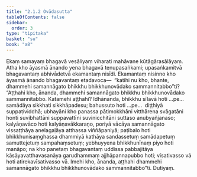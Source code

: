 ```yaml
---
title: "2.1.2 Ovādasutta"
tableOfContents: false
sidebar:
  order: 3
type: "tipitaka"
basket: "su"
book: "a8"
---
```



<DynamicBreadcrumb />

<Division number="52" book="a8" bookNo="17" page="106">

<Paragraph number="556" book="a8">
Ekaṃ samayaṃ bhagavā vesāliyaṃ viharati mahāvane kūṭāgārasālāyaṃ. Atha kho āyasmā ānando yena bhagavā tenupasaṅkami; upasaṅkamitvā bhagavantaṃ abhivādetvā ekamantaṃ nisīdi. Ekamantaṃ nisinno kho āyasmā ānando bhagavantaṃ etadavoca—  “katihi nu kho, bhante, dhammehi samannāgato bhikkhu bhikkhunovādako sammannitabbo”ti?
</Paragraph>

<Paragraph number="557" book="a8">
“Aṭṭhahi kho, ānanda, dhammehi samannāgato bhikkhu bhikkhunovādako sammannitabbo. Katamehi aṭṭhahi? Idhānanda, bhikkhu sīlavā hoti …pe…  samādāya sikkhati sikkhāpadesu; bahussuto hoti …pe…  diṭṭhiyā suppaṭividdhā; ubhayāni kho panassa pātimokkhāni vitthārena svāgatāni honti suvibhattāni suppavattīni suvinicchitāni suttaso anubyañjanaso; kalyāṇavāco hoti kalyāṇavākkaraṇo, poriyā vācāya samannāgato vissaṭṭhāya anelagaḷāya atthassa viññāpaniyā; paṭibalo hoti bhikkhunisaṃghassa dhammiyā kathāya sandassetuṃ samādapetuṃ samuttejetuṃ sampahaṃsetuṃ; yebhuyyena bhikkhunīnaṃ piyo hoti manāpo; na kho panetaṃ bhagavantaṃ uddissa pabbajitāya kāsāyavatthavasanāya garudhammaṃ ajjhāpannapubbo hoti; vīsativasso vā hoti atirekavīsativasso vā. Imehi kho, ānanda, aṭṭhahi dhammehi samannāgato bhikkhu bhikkhunovādako sammannitabbo”ti.

</Paragraph>
</Division>

<Paragraph number="558" type="center" book="a8">
Dutiyaṃ.
</Paragraph>